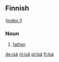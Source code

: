 ==Finnish==
([[Wiktionary:Finnish_index_i|index I]])

===Noun===

# [[father]].

[[de:isä]]
[[nl:isä]]
[[pl:Isä]]
[[fi:Isä]]
